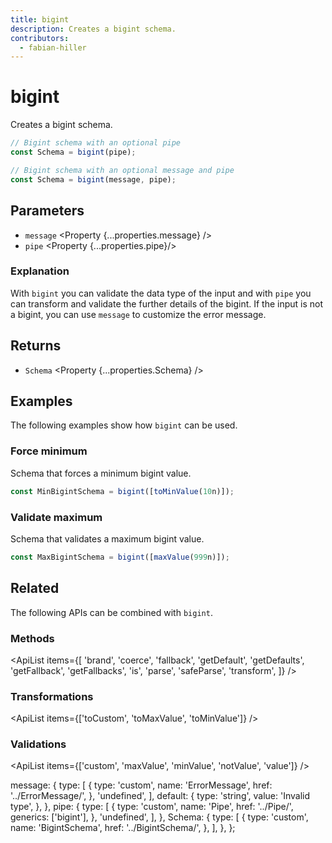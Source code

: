 ```yaml
---
title: bigint
description: Creates a bigint schema.
contributors:
  - fabian-hiller
---
```



# bigint

Creates a bigint schema.

```ts
// Bigint schema with an optional pipe
const Schema = bigint(pipe);

// Bigint schema with an optional message and pipe
const Schema = bigint(message, pipe);
```

## Parameters

- `message` <Property {...properties.message} />
- `pipe` <Property {...properties.pipe}/>

### Explanation

With `bigint` you can validate the data type of the input and with `pipe` you can transform and validate the further details of the bigint. If the input is not a bigint, you can use `message` to customize the error message.

## Returns

- `Schema` <Property {...properties.Schema} />

## Examples

The following examples show how `bigint` can be used.

### Force minimum

Schema that forces a minimum bigint value.

```ts
const MinBigintSchema = bigint([toMinValue(10n)]);
```

### Validate maximum

Schema that validates a maximum bigint value.

```ts
const MaxBigintSchema = bigint([maxValue(999n)]);
```

## Related

The following APIs can be combined with `bigint`.

### Methods

<ApiList
  items={[
    'brand',
    'coerce',
    'fallback',
    'getDefault',
    'getDefaults',
    'getFallback',
    'getFallbacks',
    'is',
    'parse',
    'safeParse',
    'transform',
  ]}
/>

### Transformations

<ApiList items={['toCustom', 'toMaxValue', 'toMinValue']} />

### Validations

<ApiList items={['custom', 'maxValue', 'minValue', 'notValue', 'value']} />

  message: {
    type: [
      {
        type: 'custom',
        name: 'ErrorMessage',
        href: '../ErrorMessage/',
      },
      'undefined',
    ],
    default: {
      type: 'string',
      value: 'Invalid type',
    },
  },
  pipe: {
    type: [
      {
        type: 'custom',
        name: 'Pipe',
        href: '../Pipe/',
        generics: ['bigint'],
      },
      'undefined',
    ],
  },
  Schema: {
    type: [
      {
        type: 'custom',
        name: 'BigintSchema',
        href: '../BigintSchema/',
      },
    ],
  },
};

